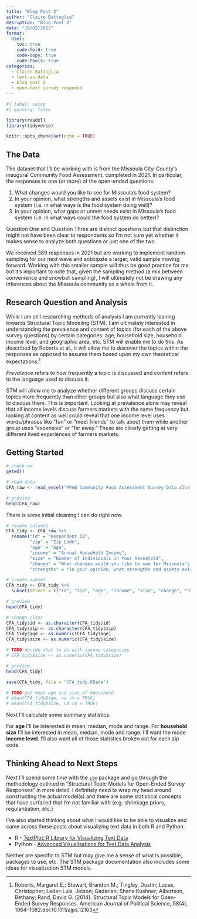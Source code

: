 ```yaml
---
title: "Blog Post 2"
author: "Claire Battaglia"
desription: "Blog Post 2"
date: "10/02/2022"
format:
  html:
    toc: true
    code-fold: true
    code-copy: true
    code-tools: true
categories:
  - Claire Battaglia
  - text-as-data
  - blog post 2
  - open-text survey response
---
```


```r
#| label: setup
#| warning: false

library(readxl)
library(tidyverse)

knitr::opts_chunk$set(echo = TRUE)
```

## The Data

The dataset that I'll be working with is from the Missoula City-County's inaugural Community Food Assessment, completed in 2021. In particular, the responses to one (or more) of the open-ended questions:

1. What changes would you like to see for Missoula’s food system?
2. In your opinion, what strengths and assets exist in Missoula's food system (i.e. in what ways is the food system doing well)?
3. In your opinion, what gaps or unmet needs exist in Missoula's food system (i.e. in what ways could the food system do better)?

Question One and Question Three are distinct questions but that distinction might not have been clear to respondents so I'm not sure yet whether it makes sense to analyze both questions or just one of the two.

We received 389 responses in 2021 but are working to implement random sampling for our next wave and anticipate a larger, valid sample moving forward. Working with this smaller sample will thus be good practice for me but it's important to note that, given the sampling method (a mix between convenience and snowball sampling), I will ultimately not be drawing any inferences about the Missoula community as a whole from it.

## Research Question and Analysis

While I am still researching methods of analysis I am currently leaning towards Structural Topic Modeling (STM). I am ultimately interested in understanding the prevalence and content of topics (for each of the above survey questions) by certain categories: age, household size, household income level, and geographic area, etc. STM will enable me to do this. As described by Roberts et al., it will allow me to *discover* the topics within the responses as opposed to assume them based upon my own theoretical expectations.^[Roberts, Margaret E.; Stewart, Brandon M.; Tingley, Dustin; Lucas, Christopher; Leder-Luis, Jetson; Gadarian, Shana Kushner; Albertson, Bethany; Rand, David G. (2014). Structural Topic Models for Open-Ended Survey Responses. American Journal of Political Science, 58(4), 1064–1082.doi:10.1111/ajps.12103]

*Prevalence* refers to how frequently a topic is discussed and *content* refers to the language used to discuss it.

STM will allow me to analyze whether different groups discuss certain topics more frequently than other groups but also what language they use to discuss them. This is important. Looking at prevalence alone may reveal that all income levels discuss farmers markets with the same frequency but looking at content as well could reveal that one income level uses words/phrases like "fun" or "meet friends" to talk about them while another group uses "expensive" or "far away." These are clearly getting at very different lived experiences of farmers markets.

## Getting Started

```r
# check wd
getwd()

# read data
CFA_raw <- read_excel("FPAB Community Food Assessment Survey Data.xlsx", sheet = "Raw")

# preview
head(CFA_raw)
```

There is some initial cleaning I can do right now.

```r
# rename columns
CFA_tidy <- CFA_raw %>%
  rename("id" = "Respondent ID",
         "zip" = "Zip Code",
         "age" = "Age",
         "income" = "Annual Household Income",
         "size" = "Number of Individuals in Your Household",
         "change" = "What changes would you like to see for Missoula’s food system?",
         "strengths" = "In your opinion, what strengths and assets exist in Missoula's food system (i.e. in what ways is the food system doing well)?")

# create subset
CFA_tidy <- CFA_tidy %>%
  subset(select = c("id", "zip", "age", "income", "size", "change", "strengths"))

# preview
head(CFA_tidy)
```

```r
# change class
CFA_tidy$id <- as.character(CFA_tidy$id)
CFA_tidy$zip <- as.character(CFA_tidy$zip)
CFA_tidy$age <- as.numeric(CFA_tidy$age)
CFA_tidy$size <- as.numeric(CFA_tidy$size)

# TODO decide what to do with income categories
# CFA_tidy$size <- as.numeric(CFA_tidy$size)

# preview
head(CFA_tidy)

save(CFA_tidy, file = "CFA_tidy.RData")

# TODO get mean age and size of household
# mean(CFA_tidy$age, na.rm = TRUE)
# mean(CFA_tidy$size, na.rm = TRUE)
```

Next I'll calculate some summary statistics.

For **age** I'll be interested in mean, median, mode and range.
For **household size** I'll be interested in mean, median, mode and range.
I'll want the mode **income level**.
I'll also want all of those statistics broken out for each zip code.

## Thinking Ahead to Next Steps

Next I'll spend some time with the [`stm`](https://cran.r-project.org/web/packages/stm/vignettes/stmVignette.pdf) package and go through the methodology outlined in "Structural Topic Models for Open-Ended Survey Responses" in more detail. I definitely need to wrap my head around constructing the actual model(s) and there are some statistical concepts that have surfaced that I'm not familiar with (e.g. shrinkage priors, regularization, etc.)

I've also started thinking about what I would like to be able to visualize and came across these posts about visualizing text data in both R and Python:

* R - [TextPlot: R Library for Visualizing Text Data](https://towardsdatascience.com/textplot-r-library-for-visualizing-text-data-a8f1740a032d)
* Python - [Advanced Visualisations for Text Data Analysis](https://towardsdatascience.com/advanced-visualisations-for-text-data-analysis-fc8add8796e2)

Neither are specific to STM but may give me a sense of what is possible, packages to use, etc. The STM package documentation also includes some ideas for visualization STM models.
